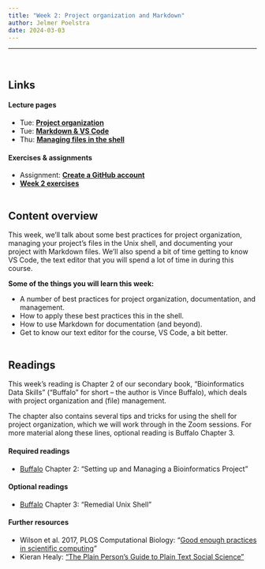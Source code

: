 ```yaml
---
title: "Week 2: Project organization and Markdown"
author: Jelmer Poelstra
date: 2024-03-03
---
```


---------

<br>

## Links

#### Lecture pages

- Tue: [**Project organization**](w2_project-org.qmd)
- Tue: [**Markdown & VS Code**](w2_vscode-markdown.qmd)
- Thu: [**Managing files in the shell**](w2_shellfiles.qmd)

#### Exercises & assignments

- Assignment: [**Create a GitHub account**](w2_github-account.qmd)
- [**Week 2 exercises**](w2_exercises.qmd)

<hr style="height:1pt; visibility:hidden;" />

## Content overview

This week, we'll talk about some best practices for project organization,
managing your project's files in the Unix shell,
and documenting your project with Markdown files.
We'll also spend a bit of time getting to know VS Code,
the text editor that you will spend a lot of time in during this course.

**Some of the things you will learn this week:**

- A number of best practices for project organization, documentation, and management.
- How to apply these best practices this in the shell.
- How to use Markdown for documentation (and beyond).
- Get to know our text editor for the course, VS Code, a bit better.

<hr style="height:1pt; visibility:hidden;" />

## Readings

This week's reading is Chapter 2 of our secondary book,
"Bioinformatics Data Skills" ("Buffalo" for short -- the author is Vince Buffalo),
which deals with project organization and (file) management.

The chapter also contains several tips and tricks for using the shell for
project organization,
which we will work through in the Zoom sessions.
For more material along these lines, optional reading is Buffalo Chapter 3. 

#### Required readings

- [Buffalo](https://library.ohio-state.edu/record=b9145445~S7)
  Chapter 2: "Setting up and Managing a Bioinformatics Project"
  
#### Optional readings

- [Buffalo](https://library.ohio-state.edu/record=b9145445~S7)
  Chapter 3: "Remedial Unix Shell"
  
#### Further resources

- Wilson et al. 2017, PLOS Computational Biology:
  "[Good enough practices in scientific computing](https://journals.plos.org/ploscompbiol/article?id=10.1371/journal.pcbi.1005510)"
- Kieran Healy:
  ["The Plain Person's Guide to Plain Text Social Science"](https://plain-text.co/)
